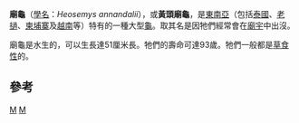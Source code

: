 {{Speciesbox 
| taxon = Heosemys annandalii
| status = EN
| status_system = iucn3.1
| status_ref = <ref name=IUCN>{{IUCN2009|assessors=Asian Turtle Trade Working Group|year=2000|title=Heosemys annandalii|id=10041|downloaded=2009-06-29}}</ref>
| binomial_authority = (Boulenger, 1903)
| synonyms =
* ''Hieremys annandalii''
* ''Hieremys annandalei''
}}

'''廟龜'''（[[學名|學名]]：''Heosemys annandalii''），或'''黃頭廟龜'''，是[[東南亞|東南亞]]（包括[[泰國|泰國]]、[[老撾|老撾]]、[[柬埔寨|柬埔寨]]及[[越南|越南]]等）特有的一種大型[[龜|龜]]。取其名是因牠們經常會在[[廟宇|廟宇]]中出沒。

廟龜是水生的，可以生長達51厘米長。牠們的壽命可達93歲。牠們一般都是[[草食性|草食性]]的。

==參考==
{{reflist}}
{{Taxonbar|from=Q302214}}

[[Category:东方龟属|M]]
[[Category:1903年描述的动物|M]]